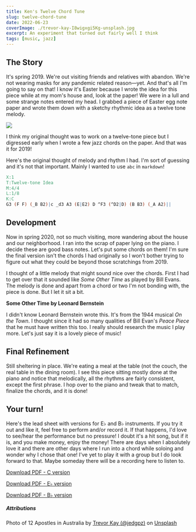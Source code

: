 ```yaml
---
title: Ken's Twelve Chord Tune
slug: twelve-chord-tune
date: 2022-06-23
coverImage: ./trevor-kay-I8wigxgi5Kg-unsplash.jpg
excerpt: An experiment that turned out fairly well I think
tags: [music, jazz]
---
```


## The Story

It's spring 2019. We're out visiting friends and relatives with abandon. We're not wearing masks for any pandemic related reason—yet. And that's all I'm going to say on that! I know it's Easter because I wrote the idea for this piece while at my mom's house and, look at the paper! We were in a lull and some strange notes entered my head. I grabbed a piece of Easter egg note paper and wrote them down with a sketchy rhythmic idea as a twelve tone melody.

![](twelve-tone-tune-scribble.jpg)

I think my original thought was to work on a twelve-tone piece but I digressed early when I wrote a few jazz chords on the paper. And that was it for 2019!

Here's the original thought of melody and rhythm I had. I'm sort of guessing and it's not that important. Mainly I wanted to use `abc` in `markdown`!

```abc
X:1
T:Twelve-tone Idea
M:4/4
L:1/8
K:C
G3 (F F) (_B B2)|c _d3 A3 (E|E2) D ^F3 (^D2|D) (B B3) (_A A2)||
```

## Development

Now in spring 2020, not so much visiting, more wandering about the house and our neighborhood. I ran into the scrap of paper lying on the piano. I decide these are good bass notes. Let's put some chords on them! I'm sure the final version isn't the chords I had originally so I won't bother trying to figure out what they could be beyond those scratchings from 2019.

I thought of a little melody that might sound nice over the chords. First I had to get over that it sounded like _Some Other Time_ as played by Bill Evans. The melody is done and apart from a chord or two I'm not bonding with, the piece is done. But I let it sit a bit.

<Info>

**Some Other Time by Leonard Bernstein**

I didn't know Leonard Bernstein wrote this. It's from the 1944 musical _On the Town_. I thought since it had so many qualities of Bill Evan's _Peace Piece_ that he must have written this too. I really should research the music I play more. Let's just say it is a lovely piece of music!

</Info>

## Final Refinement

Still sheltering in place. We're eating a meal at the table (not the couch, the real table in the dining room). I see this piece sitting mostly done at the piano and notice that melodically, all the rhythms are fairly consistent, except the first phrase. I hop over to the piano and tweak that to match, finalize the chords, and it is done!

## Your turn!

Here's the lead sheet with versions for E<span>&#9837;</span> and B<span>&#9837;</span> instruments. If you try it out and like it, feel free to perform and/or record it. If that happens, I'd love to see/hear the performance but no pressure! I doubt it's a hit song, but if it is, and you make money, enjoy the money! There are days when I absolutely love it and there are other days where I run into a chord while soloing and wonder why I chose that one! I've yet to play it with a group but I do look forward to that. Maybe someday there will be a recording here to listen to.

<p>
  <a href='/charts/twelve-chord-tune-c.pdf' download='twelve-chord-tune-c.pdf'>
    Download PDF - C version
  </a>
</p>
<p>
  <a href='/charts/twelve-chord-tune-eflat.pdf' download='twelve-chord-tune-eflat.pdf'>
    Download PDF - E<span>&#9837;</span> version
  </a>
</p>
<p>
  <a href='/charts/twelve-chord-tune-bflat.pdf' download='twelve-chord-tune-bflat.pdf'>
    Download PDF - B<span>&#9837;</span> version
  </a>
</p>

##### Attributions

Photo of 12 Apostles in Australia by [Trevor Kay (@jedgpz)](https://unsplash.com/@jedgpz?utm_source=unsplash&utm_medium=referral&utm_content=creditCopyText) on [Unsplash](https://unsplash.com/s/photos/12-apostles?utm_source=unsplash&utm_medium=referral&utm_content=creditCopyText)
